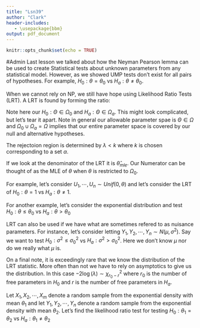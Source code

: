 ```yaml
---
title: "Lsn39"
author: "Clark"
header-includes:
   - \usepackage{bbm}
output: pdf_document
---
```


```r
knitr::opts_chunk$set(echo = TRUE)
```

#Admin
Last lesson we talked about how the Neyman Pearson lemma can be used to create Statistical tests about unknown parameters from any statistical model.  However, as we showed UMP tests don't exist for all pairs of hypotheses.  For example, $H_0: \theta=\theta_0$ vs $H_a: \theta \neq \theta_0$.  

When we cannot rely on NP, we still have hope using Likelihood Ratio Tests (LRT).  A LRT is found by forming the ratio:

\vspace{2.in}

Note here our $H_0: \Theta \in \Omega_0$ and $H_a: \Theta \in \Omega_a$.  This might look complicated, but let's tear it apart.  Note in general our allowable parameter spae is $\Theta \in \Omega$ and $\Omega_0 \cup \Omega_a = \Omega$ implies that our entire parameter space is covered by our null and alternative hypotheses.

The rejectoion region is determined by $\lambda < k$ where $k$ is chosen corresponding to a set $\alpha$.

If we look at the denominator of the LRT it is $\hat{\theta}_{mle}$.  Our Numerator can be thought of as the MLE of $\theta$ when $\theta$ is restricted to $\Omega_0$.

For example, let's consider $U_1,\cdots, U_n \sim Unif(0,\theta)$ and let's consider the LRT of $H_0: \theta=1$ vs $H_a: \theta \neq 1$.

\newpage

For another example, let's consider the exponential distribution and test $H_0: \theta \leq \theta_0$ vs $H_a: \theta > \theta_0$

\vspace{3.in}

LRT can also be used if we have what are sometimes refered to as nuisance parameters.  For instance, let's consider letting $Y_1,Y_2,\cdots,Y_n \sim N(\mu,\sigma^2)$.  Say we want to test $H_0: \sigma^2 \leq \sigma_0^2$ vs $H_a: \sigma^2> \sigma_0^2$.  Here we don't know $\mu$ nor do we really \textit{care} what $\mu$ is.

\newpage

On a final note, it is exceedingly rare that we know the distribution of the LRT statistic.  More often than not we have to rely on asymptotics to give us the distribution.  In this case $-2\log (\lambda) \sim \chi^2_{r_0-r}$ where $r_0$ is the number of free parameters in $H_0$ and $r$ is the number of free parameters in $H_a$.

Let $X_1, X_2, \cdots, X_m$ denote a random sample from the exponential density with mean $\theta_1$ and let $Y_1, Y_2, \cdots, Y_n$ denote a random sample from the exponential density with mean $\theta_2$.  Let's find the likelihood ratio test for testing $H_0: \theta_1=\theta_2$ vs $H_a: \theta_1 \neq \theta_2$